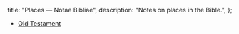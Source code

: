   title: "Places — Notae Bibliae",
  description: "Notes on places in the Bible.",
};

<Initial text="Places"/>

* [Old Testament](/places/old-testament)
